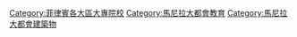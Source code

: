 [[Category:菲律賓各大區大專院校|Category:菲律賓各大區大專院校]]
[[Category:馬尼拉大都會教育|Category:馬尼拉大都會教育]]
[[Category:馬尼拉大都會建築物|Category:馬尼拉大都會建築物]]